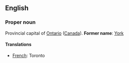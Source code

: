 ==English==

===Proper noun===

Provincial capital of [[Ontario]] ([[Canada]]).  '''Former name''': [[York]]

====Translations====

*[[French]]: Toronto